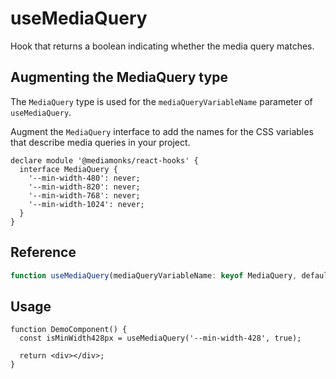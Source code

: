 
<Meta title="hooks/useMediaQuery" />

# useMediaQuery

Hook that returns a boolean indicating whether the media query matches.

## Augmenting the MediaQuery type

The `MediaQuery` type is used for the `mediaQueryVariableName` parameter of `useMediaQuery`.

Augment the `MediaQuery` interface to add the names for the CSS variables that describe media
queries in your project.

```tsx
declare module '@mediamonks/react-hooks' {
  interface MediaQuery {
    '--min-width-480': never;
    '--min-width-820': never;
    '--min-width-768': never;
    '--min-width-1024': never;
  }
}
```

## Reference

```ts
function useMediaQuery(mediaQueryVariableName: keyof MediaQuery, defaultValue = false): boolean;
```

## Usage

```tsx
function DemoComponent() {
  const isMinWidth428px = useMediaQuery('--min-width-428', true);

  return <div></div>;
}
```
